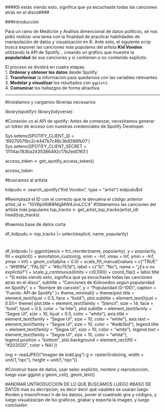 ####Si estás viendo esto, significa que ya escuchaste todas las canciones atrás en el disco####

###Introducción

Para un ramo de Medición y Análisis dimencional de datos políticos, se nos pidió realizar una tarea con la finalidad de practicar habilidades de manipulación de datos y visualización en R. Ante esto, el siguiente scrip busca exponer las canciones más populares del artista **Kid Voodoo** utilizando la API de Spotify.  , creando un gráfico que muestre la **popularidad** de sus canciones y si contienen o no contenido explícito.

El proceso se dividirá en cuatro etapas:  
1. **Ordenar y obtener los datos** desde Spotify.  
2. **Transformar** la información para quedarnos con las variables relevantes.  
3. **Modelar y visualizar** los resultados con `ggplot2`.  
4. **Comunicar** los hallazgos de forma atractiva.



_____________________________________________

#Instalamos y cargamos librerías necesarios

library(spotifyr)
library(tidyverse)

#Conexión co el API de spotify: Antes de comenzar, necesitamos generar un token de acceso con nuestras credenciales de Spotify Developer.

Sys.setenv(SPOTIFY_CLIENT_ID = '6927007fbc2c4447b7c46c3b9396fb07')
Sys.setenv(SPOTIFY_CLIENT_SECRET = '0114ac183ba2435386492c17b2ed0163')

access_token <- get_spotify_access_token()

access_token

#buscamos al artista

kidpudu <- search_spotify("Kid Voodoo", type = "artist")
kidpudu$id

#Reemplazá el ID con el correcto que te devuelva el código anterior
artist_id <- "10VBp06W8NIgMW4JruLCC4"
#Obtenemos las canciones del artista más populares
top_tracks <- get_artist_top_tracks(artist_id)
head(top_tracks)

#haemos base de datos corta

df_kidpudu <- top_tracks |> 
select(explicit, name, popularity)


#


df_kidpudu |> 
  ggplot(aes(x = fct_reorder(name, popularity), y = popularity, fill = explicit)) +
  annotation_custom(g, xmin = -Inf, xmax = Inf, ymin = -Inf, ymax = Inf) +
  geom_col(alpha = 0.5) +
  scale_fill_manual(values = c("TRUE" = "#f8f9fa", "FALSE" = "#6c757d"),
                    label = c("Sí", "No"),
                    name = "¿Es o no explícita?") +
  scale_y_continuous(limits = c(0,100)) +
  coord_flip() +
  labs(
    title = "Si estás viendo esto, significa que ya
    escuchaste todas las canciones atrás en el disco",
    subtitle = "Canciones de Kidvoodoo según popularidad en Spotify",
    x = "Nombre de canción",
    y = "Popularidad (0-100)",
    caption = "Fuente: API de Spotify"
  )+
  theme_minimal() +
  theme(plot.title = element_text(hjust = 0.5, face = "bold"),
        plot.subtitle = element_text(hjust = 0.5))+
  theme(
    plot.title = element_text(family = "Stencil", size = 14, face = "bold", hjust = 0.5, color = "w hite"),
    plot.subtitle = element_text(family = "Segoe UI", size = 10, hjust = 0.5, color = "white"),
    axis.title = element_text(family = "Segoe UI", size = 10, color = "white"),
    axis.text = element_text(family = "Segoe UI", size = 10, color = "#adb5bd"),
    legend.title = element_text(family = "Segoe UI", size = 10, color = "white"),
    legend.text = element_text(family = "Segoe UI", size = 10, color = "white"),
    legend.position = "bottom",
    plot.background = element_rect(fill = "#202020", color = NA)
  ))

img <- readJPEG("imagen de kidd.jpg")
g <- rasterGrob(img, width = unit(1,"npc"), height = unit(1,"npc"))

#Construir base de datos, usar selec explicito, nombre y reproducción, luego usar ggplot y geom_col(), geom_text()


#ANORAR UNTRODUCCION DE LO QUE BUSCAMOS LUEGO #BASO DE DATOS mas su decripcion, es decir decir qué vaiables se usaran luego #orden y trasnofrmaci´n de los datoss, poner el cuadrado gris y códigos, y luego visualizacipn de lso graficos, grabar y exporta la imagen, y luego conclusión